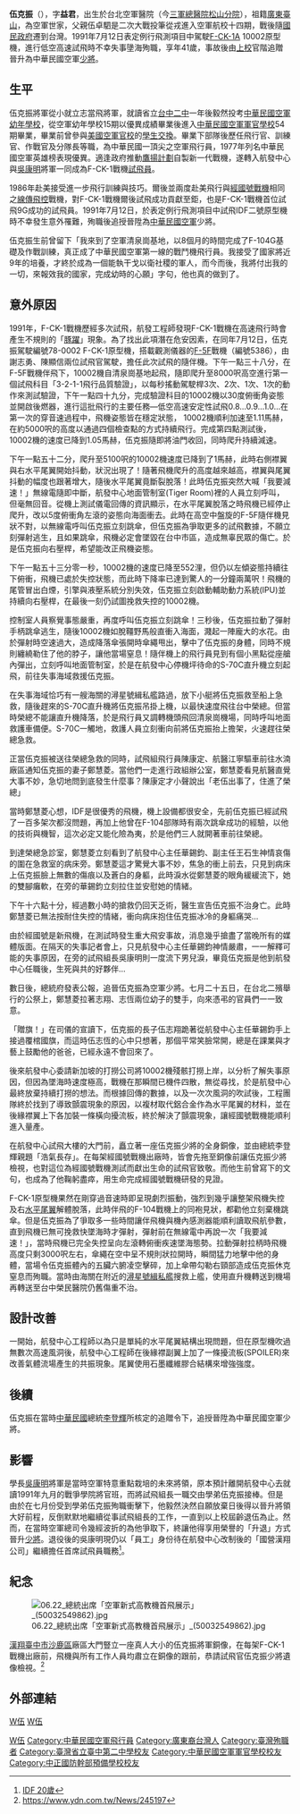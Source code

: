 {{Inappropriate tone |time=2012-06-12T15:30:37+00:00 }}

{{Infobox Military Person
| name       =伍克振
| birth_date   = {{birth date|1950|8|30}}
| death_date   ={{death date and age|1991|7|12|1950|8|30}}
| image = File:伍克振.jpg
| width = 200px
| Native place = [[廣東省_(中華民國)|廣東]][[臺山縣|臺山]]
| alma mater= 中華民國空軍軍官學校
| birth_place    = {{ROC|臺灣省}}[[臺北市_(省轄市)|臺北市]][[松山區_(臺灣)|松山區]][[空軍總醫院|空軍總醫院]]
| death_place    = {{ROC|臺灣省}}[[臺中市_(省轄市)|臺中市]]
| 配偶  = 鄭慧菱
| placeofburial =
| nationality = {{ROC}}
| branch  = {{ROCAF}}
| serviceyears  = 
| rank   = [[File:Taiwan-airforce-OF-7.svg|17px]] [[少將|少將]]（追贈）
}}


'''伍克振'''（{{bd|1950年|8月30日|1991年|7月12日}}），字'''益君'''，出生於台北空軍醫院（今[[三軍總醫院松山分院|三軍總醫院松山分院]]），祖籍[[廣東省_(中華民國)|廣東]][[臺山市|臺山]]，為空軍世家，父親伍卓駟是二次大戰投筆從戎進入空軍航校十四期，戰後隨[[國民政府|國民政府]]遷到台灣。1991年7月12日表定例行飛測項目中駕駛[[F-CK-1|F-CK-1]]A 10002原型機，進行低空高速試飛時不幸失事墬海殉職，享年41歲，事故後由[[上校|上校]]官階追贈晉升為中華民國空軍[[少將|少將]]。

==生平==
伍克振將軍從小就立志當飛將軍，就讀省立[[台中二中|台中二中]]一年後毅然投考[[中華民國空軍幼年學校|中華民國空軍幼年學校]]，從空軍幼年學校15期以優異成績畢業後進入[[中華民國空軍軍官學校|中華民國空軍軍官學校]]54期畢業，畢業前曾參與[[美國空軍官校|美國空軍官校]]的[[交換生|學生交換]]。畢業下部隊後歷任飛行官、訓練官、作戰官及分隊長等職，為中華民國一頂尖之空軍飛行員，1977年列名中華民國空軍英雄榜表現優異。適逢政府推動[[鷹揚計劃|鷹揚計劃]]自製新一代戰機，遂轉入航發中心與[[吳康明|吳康明]]將軍一同成為F-CK-1戰機[[試飛員|試飛員]]。

1986年赴美接受進一步飛行訓練與技巧。爾後並兩度赴美飛行與[[經國號戰機|經國號戰機]]相同之[[線傳飛控|線傳飛控]]戰機，對F-CK-1戰機爾後試飛成功貢獻至鉅，也是F-CK-1戰機首位試飛9G成功的試飛員。1991年7月12日，於表定例行飛測項目中試飛IDF二號原型機時不幸發生意外罹難，殉職後追授晉陞為[[中華民國空軍|中華民國空軍]]少將。

伍克振生前曾留下「我來到了空軍清泉崗基地，以8個月的時間完成了F-104G基礎及作戰訓練，真正成了中華民國空軍第一線的戰鬥機飛行員。我接受了國家將近9年的培養，才終於成為一個能執干戈以衛社稷的軍人，而今而後，我將付出我的一切，來報效我的國家，完成幼時的心願」字句，他也真的做到了。

==意外原因==
1991年，F-CK-1戰機歷經多次試飛，航發工程師發現F-CK-1戰機在高速飛行時會產生不規則的「[[豚躍|豚躍]]」現象。為了找出此項潛在危安因素，在同年7月12日，伍克振駕駛編號78-0002 F-CK-1原型機，搭載觀測儀器的[[F-5戰鬥機|F-5F]]戰機（編號5386），由謝志勇、陳顯信兩位試飛官駕駛，擔任此次試飛的隨伴機。下午一點三十八分，在F-5F戰機伴飛下，10002機自清泉崗基地起飛，隨即爬升至8000呎高空進行第一個試飛科目「3-2-1-1飛行品質驗證」，以每秒搖動駕駛桿3次、2次、1次、1次的動作來測試驗證，下午一點四十九分，完成驗證科目的10002機以30度俯衝角姿態並開啟後燃器，進行這批飛行的主要任務—低空高速安定性試飛0.8…0.9…1.0…在第一次的穿音速過程中，飛機姿態皆在穩定狀態， 10002機順利加速至1.11馬赫，在約5000呎的高度以通過四個檢查點的方式持續飛行。完成第四點測試後，10002機的速度已降到1.05馬赫，伍克振隨即將油門收回，同時爬升持續減速。

下午一點五十二分，爬升至5100呎的10002機速度已降到了1馬赫，此時右側襟翼與右水平尾翼開始抖動，狀況出現了！隨著飛機爬升的高度越來越高，襟翼與尾翼抖動的幅度也跟著增大，隨後水平尾翼竟斷裂脫落！此時伍克振突然大喊「我要減速！」無線電隨即中斷，航發中心地面管制室(Tiger Room)裡的人員立刻呼叫，但毫無回音。從機上測試儀電回傳的資訊顯示，在水平尾翼脫落之時飛機已經停止爬升，改以5度俯衝角左滾的姿態向海面衝去。此時在高空中盤旋的F-5F隨伴機見狀不對，以無線電呼叫伍克振立刻跳傘，但伍克振為爭取更多的試飛數據，不願立刻彈射逃生，且如果跳傘，飛機必定會墜毀在台中市區，造成無辜民眾的傷亡。於是伍克振向右壓桿，希望能改正飛機姿態。


下午一點五十三分零一秒，10002機的速度已降至552浬，但仍以左傾姿態持續往下俯衝，飛機已處於失控狀態，而此時下降率已達到驚人的一分鐘兩萬呎！飛機的尾管冒出白煙，引擎與液壓系統分別失效，伍克振立刻啟動輔助動力系統(IPU)並持續向右壓桿，在最後一刻仍試圖挽救失控的10002機。


控制室人員察覺事態嚴重，再度呼叫伍克振立刻跳傘！三秒後，伍克振拉動了彈射手柄跳傘逃生，隨後10002機如脫韁野馬般直衝入海面，濺起一陣龐大的水花。由於彈射時空速過大，造成降落傘張開時傘繩甩出，擊中了伍克振的身體，同時不規則纏繞勒住了他的脖子，讓他當場窒息！隨伴機上的飛行員見到有個小黑點從座艙內彈出，立刻呼叫地面管制室，於是在航發中心停機坪待命的S-70C直升機立刻起飛，前往失事海域救援伍克振。


在失事海域恰巧有一艘海關的潯星號緝私艦路過，放下小艇將伍克振救至船上急救，隨後趕來的S-70C直升機將伍克振吊掛上機，以最快速度飛往台中榮總。但當時榮總不能讓直升機降落，於是飛行員又調轉機頭飛回清泉崗機場，同時呼叫地面救護車備便。S-70C一觸地，救護人員立刻衝向前將伍克振抬上擔架，火速趕往榮總急救。


正當伍克振被送往榮總急救的同時，試飛組飛行員陳康定、航醫江寧驅車前往水湳廠區通知伍克振的妻子鄭慧菱。當他們一走進行政組辦公室，鄭慧菱看見航醫直覺大事不妙，急切地問到底發生什麼事？陳康定才小聲說出「老伍出事了，住進了榮總」


當時鄭慧菱心想，IDF是很優秀的飛機，機上設備都很安全，先前伍克振已經試飛了一百多架次都沒問題，再加上他曾在F-104部隊時有兩次跳傘成功的經驗，以他的技術與機智，這次必定又能化險為夷，於是他們三人就開著車前往榮總。


到達榮總急診室，鄭慧菱立刻看到了航發中心主任華錫鈞、副主任王石生神情哀傷的圍在急救室的病床旁。鄭慧菱這才驚覺大事不妙，焦急的衝上前去，只見到病床上伍克振臉上無數的傷痕以及蒼白的身軀，此時淚水從鄭慧菱的眼角緩緩流下，她的雙腳癱軟，在旁的華錫鈞立刻拉住並安慰她的情緒。


下午十六點十分，經過數小時的搶救仍回天乏術，醫生宣告伍克振不治身亡。此時鄭慧菱已無法按耐住失控的情緒，衝向病床抱住伍克振冰冷的身軀痛哭…


由於經國號是新飛機，在測試時發生重大飛安事故，消息幾乎搶盡了當晚所有的媒體版面。在隔天的失事記者會上，只見航發中心主任華錫鈞神情嚴肅，一一解釋可能的失事原因，在旁的試飛組長吳康明則一度流下男兒淚，畢竟伍克振是他到航發中心任職後，生死與共的好夥伴…


數日後，總統府發表公報，追晉伍克振為空軍少將。七月二十五日，在台北二殯舉行的公祭上，鄭慧菱拉著志翔、志恆兩位幼子的雙手，向來憑弔的官員們一一致意。


「贈旗！」在司儀的宣讀下，伍克振的長子伍志翔跪著從航發中心主任華錫鈞手上接過覆棺國旗，而這時伍志恆的心中只想著，那個平常笑臉常開，總是在課業與才藝上鼓勵他的爸爸，已經永遠不會回來了。


後來航發中心委請新加坡的打撈公司將10002機殘骸打撈上岸，以分析了解失事原因，但因為墜海時速度極高，戰機在那瞬間已機件四散，無從尋找，於是航發中心最終放棄持續打撈的想法。而根據回傳的數據，以及一次次風洞的吹試後，工程團隊終於找到了導致顫震現象的原因，以複材取代鋁合金作為水平尾翼的材料，並在後緣襟翼上下各加裝一條橫向擾流板，終於解決了顫震現象，讓經國號戰機能順利進入量產。


在航發中心試飛大樓的大門前，矗立著一座伍克振少將的全身銅像，並由總統李登輝親題「浩氣長存」。在每架經國號戰機出廠時，皆會先拖至銅像前讓伍克振少將檢視，也對這位為經國號戰機測試而獻出生命的試飛官致敬。而他生前曾寫下的文句，也成為了他鞠躬盡瘁，用生命完成經國號戰機研發的見證。









F-CK-1原型機果然在剛穿過音速時即呈現劇烈振動，強烈到幾乎讓整架飛機失控及右[[水平尾翼|水平尾翼]]解體脫落，此時伴飛的F-104戰機上的同袍見狀，都勸他立刻棄機跳傘。但是伍克振為了爭取多一些時間讓伴飛機與機內感測器能順利讀取飛航參數，直到飛機已無可挽救快墜海時才彈射，彈射前在無線電中再說一次「我要減速！」，當時飛機已完全失控呈向左滾轉俯衝疾速墜海態勢。拉動彈射拉柄時飛機高度只剩3000呎左右，傘繩在空中呈不規則狀拉開時，瞬間猛力地擊中他的身體，當場令伍克振體內的五臟六腑凌空擊碎，加上傘帶勾勒右頸部造成伍克振休克窒息而殉職。當時由海關在附近的[[潯星艦|潯星號緝私艦]]搜救上艦，使用直升機轉送到機場再轉送至台中榮民醫院仍舊傷重不治。

==設計改善==
一開始，航發中心工程師以為只是單純的水平尾翼結構出現問題，但在原型機吹過無數次高速風洞後，航發中心工程師在後緣襟副翼上加了一條擾流板(SPOILER)來改善氣體流場產生的共振現象。尾翼使用石墨纖維膠合結構來增強強度。

==後續==
伍克振在當時[[中華民國|中華民國]]總統[[李登輝|李登輝]]所核定的追贈令下，追授晉陞為中華民國空軍少將。

==影響==
學長[[吳康明|吳康明]]將軍是當時空軍特意重點栽培的未來將領，原本預計離開航發中心去就讀1991年九月的戰爭學院將官班，而將試飛組長一職交由學弟伍克振接棒。但是由於在七月份受到學弟伍克振殉職衝擊下，他毅然決然自願放棄日後得以晉升將領大好前程，反倒默默地繼續從事試飛組長的工作，一直到以上校屆齡退伍為止。然而，在當時空軍總司令幾經波折的為他爭取下，終讓他得享用榮譽的「升退」方式晉升[[少將|少將]]。退役後的吳康明現仍以「員工」身份待在航發中心改制後的「國營漢翔公司」繼續擔任首席試飛員職務<ref>[https://blog.xuite.net/miaomiao1025/myl/21593671-IDF+20%E6%AD%B2 IDF 20歲]</ref>。

==紀念==
[[File:06.22_總統出席「空軍新式高教機首飛展示」_(50032549862).jpg|thumb]]

[[漢翔|漢翔]][[臺中市|臺中市]][[沙鹿區|沙鹿區]]廠區大門豎立一座真人大小的伍克振將軍銅像，在每架F-CK-1戰機出廠前，飛機與所有工作人員均肅立在銅像的跟前，恭請試飛官伍克振少將遺像檢視。<ref>https://www.ydn.com.tw/News/245197</ref>

==外部連結==
[[category:1950年出生|W伍]]
[[categorY:1991年逝世|W伍]]
[[Category:中華民國空軍少將|W伍]]
[[Category:中華民國空軍飛行員|Category:中華民國空軍飛行員]]
[[Category:廣東裔台灣人|Category:廣東裔台灣人]]
[[Category:臺灣殉職者|Category:臺灣殉職者]]
[[Category:臺灣省立臺中第二中學校友|Category:臺灣省立臺中第二中學校友]]
[[Category:中華民國空軍軍官學校校友|Category:中華民國空軍軍官學校校友]]
[[Category:中正國防幹部預備學校校友|Category:中正國防幹部預備學校校友]]